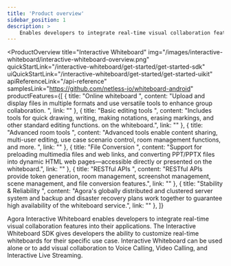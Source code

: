 ```yaml
---
title: 'Product overview'
sidebar_position: 1
description: >
    Enables developers to integrate real-time visual collaboration features into their applications.
---
```



<ProductOverview
    title="Interactive Whiteboard"
    img="/images/interactive-whiteboard/interactive-whiteboard-overview.png"
    quickStartLink="/interactive-whiteboard/get-started/get-started-sdk"
    uiQuickStartLink="/interactive-whiteboard/get-started/get-started-uikit"
    apiReferenceLink="/api-reference"
    samplesLink="https://github.com/netless-io/whiteboard-android"
    productFeatures={[
        {
            title: "Online whiteboard ",
            content: "Upload and display files in multiple formats and use versatile tools to enhance group collaboration. ",
            link: ""
        },
        {
            title: "Basic editing tools ",
            content: "Includes tools for quick drawing, writing, making notations, erasing markings, and other standard editing functions. on the whiteboard.",
            link: ""
        },
        {
            title: "Advanced room tools ",
            content: "Advanced tools enable content sharing, multi-user editing, use case scenario control, room management functions, and more. ",
            link: ""
        },
        {
            title: "File Conversion ",
            content: "Support for preloading multimedia files and web links, and converting PPT/PPTX files into dynamic HTML web pages—accessible directly or presented on the whiteboard.",
            link: ""
        },
        {
            title: "RESTful APIs ",
            content: "RESTful APIs provide token generation, room management, screenshot management, scene management, and file conversion features.",
            link: ""
        },
        {
            title: "Stability & Reliability ",
            content: "Agora's globally distributed and clustered server system and backup and disaster recovery plans work together to guarantee high availability of the whiteboard service.",
            link: ""
        },
    ]}

>

Agora Interactive Whiteboard enables developers to integrate real-time visual collaboration features into their applications. The Interactive Whiteboard SDK gives developers the ability to customize real-time whiteboards for their specific use case. ​Interactive Whiteboard can be used alone or to add visual collaboration to Voice Calling, Video Calling, and Interactive Live Streaming.


</ProductOverview>
